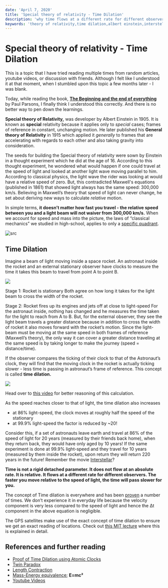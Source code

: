 ```yaml
---
date: 'April 7, 2020'
title: 'Special theory of relativity - Time Dilation'
description: 'why time flows at a different rate for different observers'
keywords: 'theory of relativity,time dilation,albert einstein,interstellar'
---
```


# Special theory of relativity - Time Dilation

This is a topic that I have tried reading multiple times from random articles, youtube videos, or discussion with friends. Although I felt like I understood it at that moment, when I stumbled upon this topic a few months later - I was blank.

Today, while reading the book, [**The Beginning and the end of everything**](https://www.amazon.in/dp/B07DPSRZLS/ref=dp-kindle-redirect?_encoding=UTF8&btkr=1) by Paul Parsons, I finally think I understood this correctly. And there is no better way to pen down the learnings.

**Special theory of Relativity,** was developer by Albert Einstein in 1905. It is known as **special** relativity because it applies only to _special_ cases; frames of reference in constant, unchanging motion. He later published his **General theory of Relativity** in 1915 which applied it _generally_ to frames that are accelerating with regards to each other and also taking gravity into consideration.

The seeds for building the Special theory of relativity were sown by Einstein in a thought experiment which he did at the age of 16. According to this thought experiment, he wondered what would happen if one could travel at the speed of light and looked at another light wave moving parallel to him.
According to classical physics, the light wave the rider was looking at would have a relative speed of zero. But, this contradicted Maxwell's equations (published in 1861) that showed light always has the same speed: 300,000 km/s.
Believing in Maxwell’s theory that speed of light can never change, he set about deriving new ways to calculate _relative_ motion.

In simple terms, **it doesn’t matter how fast you travel - the relative speed between you and a light beam will not waiver from 300,000 km/s.**
When we account for speed and mass into the picture, the laws of “classical mechanics” we studied in high-school, applies to only a [specific quadrant](https://www.youtube.com/watch?v=pBQjsOaRHxg&feature=youtu.be&t=299).

![src](https://paper-attachments.dropbox.com/s_727DDA57FFFA258BF2BF452815E71FA15E023B9AA826406D32285507AFD36B34_1586323301898_image.png)

## Time Dilation

Imagine a beam of light moving inside a space rocket. An astronaut inside the rocket and an external stationary observer have clocks to measure the time it takes this beam to travel from point A to point B.

![](https://paper-attachments.dropbox.com/s_727DDA57FFFA258BF2BF452815E71FA15E023B9AA826406D32285507AFD36B34_1586241254381_image.png)

Stage 1: Rocket is stationary
Both agree on how long it takes for the light beam to cross the width of the rocket.

Stage 2: Rocket fires up its engines and jets off at close to light-speed
For the astronaut inside, nothing has changed and he measures the time taken for the light to reach from A to B. But, for the external observer, they see the light beam travels a greater distance because in addition to cross the width of rocket it also moves forward with the rocket’s motion. Since the light-beam must be moving at the same speed in both frames of reference (Maxwell’s theory), the only way it can cover a greater distance traveling at the same speed is by taking longer to make the journey (speed = distance/time).

If the observer compares the ticking of their clock to that of the Astronaut’s clock, they will find that the moving clock in the rocket is actually ticking slower - less time is passing in astronaut’s frame of reference. This concept is called **time dilation.**

![](https://paper-attachments.dropbox.com/s_727DDA57FFFA258BF2BF452815E71FA15E023B9AA826406D32285507AFD36B34_1586315822811_image.png)

Head over to [this video](https://youtu.be/iIEeSiT3SI4?t=109) for better reasoning of this calculation.

As the speed reaches closer to that of light, the time dilation also increases

- at 86% light-speed, the clock moves at roughly half the speed of the stationary
- at 99.9% light-speed the factor is reduced by ~20!

Consider this, if a set of astronauts leave earth and travel at 86% of the speed of light for 20 years (measured by their friends back home), when they return back, they would have only aged by 10 years!
If the same experiment is done at 99.9% light-speed and they travel for 10 years (measured by them inside the rocket), upon return they will return 220 years in the future!
Remember the movie [Interstellar](https://www.thedailybeast.com/neil-degrasse-tyson-breaks-down-interstellar-black-holes-time-dilations-and-massive-waves)?

**Time is not a rigid detached parameter. It does not flow at an absolute rate. It is relative. It flows at a different rate for different observers. The faster you move relative to the speed of light, the time will pass slower for you.**

The concept of Time dilation is everywhere and has been [](https://www.youtube.com/watch?v=cDvmN_Pw96A)[proven](https://www.youtube.com/watch?v=cDvmN_Pw96A) a number of times. We don’t experience it in everyday life because the velocity component is very less compared to the speed of light and hence the Δt component in the above equation is negligible.

The GPS satellites make use of the exact concept of time dilation to ensure we get an exact reading of locations. Check out [](https://www.youtube.com/watch?v=IjOlDf_aEnE)[this MIT lecture](https://www.youtube.com/watch?v=IjOlDf_aEnE) where this is explained in detail.

## References and further reading

- [Proof of Time Dilation using Atomic Clocks](https://www.youtube.com/watch?v=cDvmN_Pw96A)
- [Twin Paradox](https://www.scientificamerican.com/article/how-does-relativity-theor/)
- [Length Contraction](https://physicsworld.com/a/the-invisibility-of-length%E2%80%AFcontraction/)
- [Mass-Energy equivalence](https://www.youtube.com/watch?v=pBQjsOaRHxg); **E=mc²**
- [Youtube Videos](https://www.youtube.com/watch?v=rBmYUEnafok&list=PLybg94GvOJ9FAFBqQGf5-4YbfKpWbJtGn&index=8)
